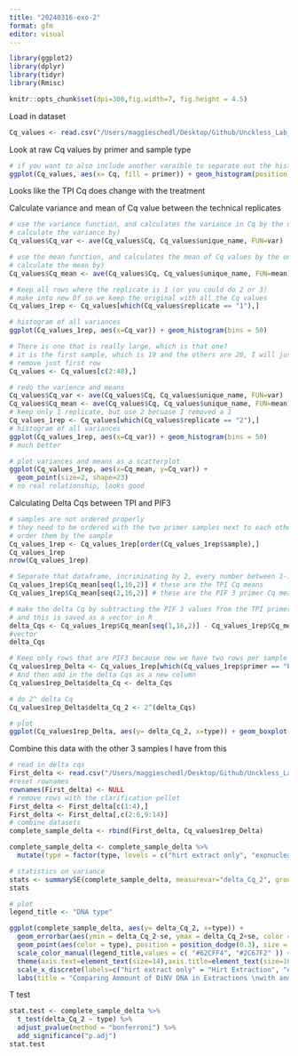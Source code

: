 ```yaml
---
title: "20240316-exo-2"
format: gfm
editor: visual
---
```


```r
library(ggplot2)
library(dplyr)
library(tidyr)
library(Rmisc)
```

```r
knitr::opts_chunk$set(dpi=300,fig.width=7, fig.height = 4.5)
```

Load in dataset

```r
Cq_values <- read.csv("/Users/maggieschedl/Desktop/Github/Unckless_Lab_Resources/qPCR_analysis/20240316-exo-2/20240316-exo-2-qPCR.csv")

```

Look at raw Cq values by primer and sample type

```r
# if you want to also include another varaible to separate out the histogram by, you can include a facet 
ggplot(Cq_values, aes(x= Cq, fill = primer)) + geom_histogram(position = "dodge") + facet_grid(~type) 
```

Looks like the TPI Cq does change with the treatment

Calculate variance and mean of Cq value between the technical replicates

```r
# use the variance function, and calculates the variance in Cq by the unique.name (each sample/primer has 3 Cq values to 
# calculate the variance by)
Cq_values$Cq_var <- ave(Cq_values$Cq, Cq_values$unique_name, FUN=var)

# use the mean function, and calculates the mean of Cq values by the unique.name (each sample/primer has 3 Cq values to 
# calculate the mean by)
Cq_values$Cq_mean <- ave(Cq_values$Cq, Cq_values$unique_name, FUN=mean)

# Keep all rows where the replicate is 1 (or you could do 2 or 3)
# make into new Df so we keep the original with all the Cq values
Cq_values_1rep <- Cq_values[which(Cq_values$replicate == "1"),]

# histogram of all variances
ggplot(Cq_values_1rep, aes(x=Cq_var)) + geom_histogram(bins = 50)

# There is one that is really large, which is that one?
# it is the first sample, which is 19 and the others are 20, I will just remove that one sample 
# remove just first row 
Cq_values <- Cq_values[c(2:48),]

# redo the varience and means 
Cq_values$Cq_var <- ave(Cq_values$Cq, Cq_values$unique_name, FUN=var)
Cq_values$Cq_mean <- ave(Cq_values$Cq, Cq_values$unique_name, FUN=mean)
# keep only 1 replicate, but use 2 becuase I removed a 1 
Cq_values_1rep <- Cq_values[which(Cq_values$replicate == "2"),]
# histogram of all variances
ggplot(Cq_values_1rep, aes(x=Cq_var)) + geom_histogram(bins = 50)
# much better

# plot variances and means as a scatterplot 
ggplot(Cq_values_1rep, aes(x=Cq_mean, y=Cq_var)) +
  geom_point(size=2, shape=23)
# no real relationship, looks good 

```

Calculating Delta Cqs between TPI and PIF3

```r
# samples are not ordered properly
# they need to be ordered with the two primer samples next to each other for each sample 
# order them by the sample
Cq_values_1rep <- Cq_values_1rep[order(Cq_values_1rep$sample),]
Cq_values_1rep
nrow(Cq_values_1rep)

# Separate that dataframe, incriminating by 2, every number between 1-16 (number of rows in dataframe)
Cq_values_1rep$Cq_mean[seq(1,16,2)] # these are the TPI Cq means 
Cq_values_1rep$Cq_mean[seq(2,16,2)] # these are the PIF 3 primer Cq means 

# make the delta Cq by subtracting the PIF 3 values from the TPI primer values
# and this is saved as a vector in R 
delta_Cqs <- Cq_values_1rep$Cq_mean[seq(1,16,2)] - Cq_values_1rep$Cq_mean[seq(2,16,2)]
#vector
delta_Cqs

# Keep only rows that are PIF3 because now we have two rows per sample
Cq_values1rep_Delta <- Cq_values_1rep[which(Cq_values_1rep$primer == "PIF 3"),]
# And then add in the delta Cqs as a new column
Cq_values1rep_Delta$delta_Cq <- delta_Cqs

# do 2^ delta Cq
Cq_values1rep_Delta$delta_Cq_2 <- 2^(delta_Cqs)

# plot 
ggplot(Cq_values1rep_Delta, aes(y= delta_Cq_2, x=type)) + geom_boxplot()  + theme_linedraw() + geom_point(position="jitter", size=3) 

```

Combine this data with the other 3 samples I have from this

```r
# read in delta cqs 
First_delta <- read.csv("/Users/maggieschedl/Desktop/Github/Unckless_Lab_Resources/qPCR_analysis/20240316-exo-2/20240112-exo-qPCR-delta.csv")
#reset rownames 
rownames(First_delta) <- NULL
# remove rows with the clarification pellet 
First_delta <- First_delta[c(1:4),]
First_delta <- First_delta[,c(2:6,9:14)]
# combine datasets 
complete_sample_delta <- rbind(First_delta, Cq_values1rep_Delta)

complete_sample_delta <- complete_sample_delta %>% 
  mutate(type = factor(type, levels = c("hirt extract only", "exonuclease treated")))

# statistics on variance 
stats <- summarySE(complete_sample_delta, measurevar="delta_Cq_2", groupvars=c("type"))
stats

# plot 
legend_title <- "DNA type"

ggplot(complete_sample_delta, aes(y= delta_Cq_2, x=type)) +
  geom_errorbar(aes(ymin = delta_Cq_2-se, ymax = delta_Cq_2+se, color = type),data = stats, position = position_dodge(0.3), width = 0.2)+
  geom_point(aes(color = type), position = position_dodge(0.3), size = 3) +
  scale_color_manual(legend_title,values = c( "#62CFF4", "#2C67F2" )) + theme_light() + 
  theme(axis.text=element_text(size=14),axis.title=element_text(size=16), legend.position = "none") +
  scale_x_discrete(labels=c("hirt extract only" = "Hirt Extraction", "exonuclease treated" = "Hirt Extracted and \nExonuclease Treated")) +
  labs(title = "Comparing Ammount of DiNV DNA in Extractions \nwith and without Exonuclase V Treatment",y = "Relative Amount of DiNV to \nHost Genome", x = "DNA Sample Type") 

```

T test
```r
stat.test <- complete_sample_delta %>%
  t_test(delta_Cq_2 ~ type) %>%
  adjust_pvalue(method = "bonferroni") %>%
  add_significance("p.adj")
stat.test
```



